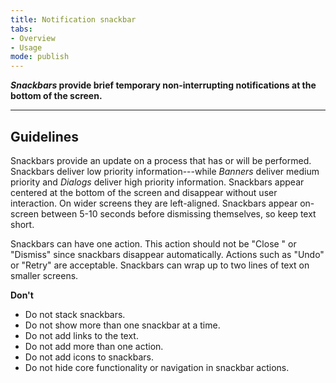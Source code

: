 ```yaml
---
title: Notification snackbar 
tabs: 
- Overview
- Usage
mode: publish
---
```



***Snackbars* provide brief temporary non-interrupting notifications at the bottom of the screen.**
<!--One to two sentences as an introduction to the component-->

***

## Guidelines
<!--List how to use it, sizes, widths, grid interactions, color allowances -->

Snackbars provide an update on a process that has or will be performed. Snackbars deliver low priority information---while *Banners* deliver medium priority and *Dialogs* deliver high priority information.  Snackbars appear centered at the bottom of the screen and disappear without user interaction. On wider screens they are left-aligned. Snackbars appear on-screen between 5-10 seconds before dismissing themselves, so keep text short. 

Snackbars can have one action. This action should not be "Close " or "Dismiss" since snackbars disappear automatically. Actions such as "Undo" or "Retry" are acceptable. Snackbars can wrap up to two lines of text on smaller screens. 


**Don't**
<!--Bullet point list if needed -->

* Do not stack snackbars. 
* Do not show more than one snackbar at a time. 
* Do not add links to the text. 
* Do not add more than one action. 
* Do not add icons to snackbars. 
* Do not hide core functionality or navigation in snackbar actions. 


<FigmaImage url="https://www.figma.com/file/0bGXR2sCwMVSDNyyzu5BXrO5/Desktop-UI?node-id=982%3A5365" />
